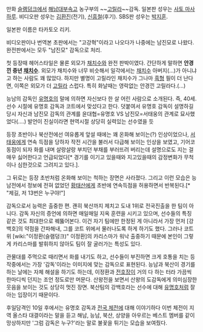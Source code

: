 만화 [[슬램덩크]]에서 [[해남대부속고]] 농구부의 ~~[[고릴라]]~~감독.
일본판 성우는 [[사토 마사하루]].
비디오판 성우는 [[김환진]](전기), [[신흥철]](후기).
SBS판 성우는 [[박조호|박지훈]].

일본판 이름은 타카토오 리키.

비디오판이나 번역본 초판에서는 "고강혁"이라고 나오다가 나중에는 남진모로 나왔다. 완전판에서는 모두 "남진모" 감독으로 처리. 

첫 등장때 헤어스타일은 물론 외모가 [[채치수]]와 완전 판박이였다. 간단하게 말하면 '''안경낀 중년 [[채치수]]'''. 외모가 채치수와 너무 비슷해서 일각에서는 [[채치수]] 아버지(...)가 아니냐고 하는 사람도 꽤 많았다. 하지만 별명이 고릴라인 채치수가 그나마 [[흑형]] 필이 더 난다면, 이쪽은 외모가 더 [[고릴라]] 스럽다. 특히 화날때는 영락없는 안경낀 고릴라다.(...)

능남의 감독인 [[유명호]]의 말에 의하면 자신보다 한 살 어린 사람으로 소개된다. 즉, 40세. 선수 시절에 유명호 감독과 코트에서 맞섰다고 한다. 덧붙여서 유명호 감독이 설명하길 당시 자신과 남진모 감독의 관계를 윤대협=유명호 VS 남진모=서태웅의 관계로 묘사했었다(....) 발언이 진실이라면 현역시절 상당히 실력있는 선수였을 듯

등장 초반이나 북산전에선 여유롭게 앞설 때에는 꽤 온화해 보이는(?) 인상이었으나, [[서태웅]]에게 연속 득점을 당하자 작전 시간을 불러서 다급해 보이는 인상을 보였고, 기어코 동점이 되자 화를 내며 살랑살랑 부치던 부채를 부러뜨려 버리는데 설명으로도 지는 걸 매우 싫어한다고 언급되었다[* 경기를 이기고 있을때와 지고있을때의 감정변화가 무척이나 심한것으로 그려지고 있다.].

그 뒤로는 등장 초반처럼 온화해 보이는 척하는 장면은 사라졌다. 그리고 이런 모습은 능남전에서 정보에 전혀 없었던 [[황태산]]에게 초반에 연속득점을 허용하면서 반복된다.[* "제길, 저 13번은 누구야!"]

감독으로서 능력은 출중한 편. 괜히 북산까지 제치고 도내 1위로 전국진출을 한 팀이 아니다. 감독 자신의 증언에 의하면 매일매일 지옥 훈련을 시키고 있으며, 선수들의 특징 같은 것도 최대한으로 꿰뚫어본다. 이건 자기 팀에만 한정된 게 아니라서 가장 먼저 [강백호]의 약점을 간파해내, 그를 코트 위에서 물러나도록 하게 하기도 했다. 그러나 코트 위 [wiki:"이정환(슬램덩크)" 이정환]의 카리스마가 워낙 출중하기 때문에 본인이 그렇게 카리스마를 발휘하지 않아도 팀이 잘 굴러가는 특성도 있다.

관물대를 주먹으로 때리면서 화를 내기도 하고, 선수들이 부진하면 크게 호통을 치는 등 작중에서는 가장 '감독'이라는 이미지에 맞는 감독으로 표현된다. 능남과 북산이 경기를 하는 날에는 자체 해설을 하기도 하는데, 이정환과 [[전호장]]이 거의 다 하는 터라 가끔씩 한마디씩 던지는 조언 정도로만 머문다. 산왕전을 보면서 산왕의 도감독에게 의미심장한 웃음을 보이는 것도 상당히 멋진 장면. 북산팀의 강백호라는 선수에 대해 [[유명호]]처럼 잘 아는 입장이기 때문이다.

후일담격인 10일 후에서는 유명호 감독과 [[전국 체전]]에 대해 이야기하다 이번 체전이 지역 올스타 대결이라는 말을 듣고 해남, 능남, 북산, 상양을 아우르는 베스트 멤버를 같이 망상하지만 '그럼 감독은 누구?'라는 말로 불꽃을 튀기는 모습을 보여줬다.

